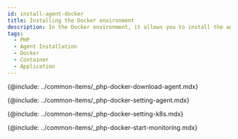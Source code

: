```yaml
---
id: install-agent-docker
title: Installing the Docker environment
description: In the Docker environment, it allows you to install the agent to monitor PHP applications in the container.
tags:
  - PHP
  - Agent Installation
  - Docker
  - Container
  - Application
---
```


<!--에이전트 다운로드-->

{@include: ../common-items/_php-docker-download-agent.mdx} 

<!--에이전트 설정-->

{@include: ../common-items/_php-docker-setting-agent.mdx}

<!--K8s 환경 변수 및 볼률 설정-->

{@include: ../common-items/_php-docker-setting-k8s.mdx} 

<!--모니터링 시작하기-->

{@include: ../common-items/_php-docker-start-monitoring.mdx}
